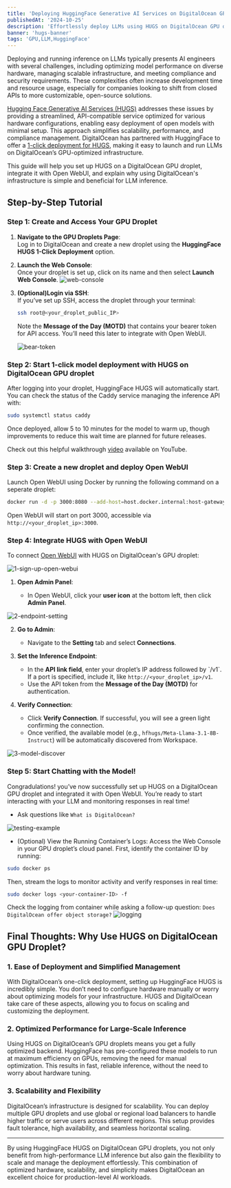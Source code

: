 ```yaml
---
title: 'Deploying HuggingFace Generative AI Services on DigitalOcean GPU Droplet and Integrating with Open WebUI'
publishedAt: '2024-10-25'
description: 'Effortlessly deploy LLMs using HUGS on DigitalOcean GPU droplets without writing a single line of code. With the intuitive OpenWebUI, users can create custom ChatGPT-like services, setting up inference endpoints in just a few clicks. Experience the simplicity of building and customizing AI services, all through a clean, user-friendly interface that connects directly to your LLMs'
banner: 'hugs-banner'
tags: 'GPU,LLM,HuggingFace'
---
```


Deploying and running inference on LLMs typically presents AI engineers with several challenges, including optimizing model performance on diverse hardware, managing scalable infrastructure, and meeting compliance and security requirements. These complexities often increase development time and resource usage, especially for companies looking to shift from closed APIs to more customizable, open-source solutions.

[Hugging Face Generative AI Services (HUGS)](https://huggingface.co/docs/hugs) addresses these issues by providing a streamlined, API-compatible service optimized for various hardware configurations, enabling easy deployment of open models with minimal setup. This approach simplifies scalability, performance, and compliance management. DigitalOcean has partnered with HuggingFace to offer a [1-click deployment for HUGS](https://www.digitalocean.com/blog/one-click-models-on-do-powered-by-huggingface), making it easy to launch and run LLMs on DigitalOcean’s GPU-optimized infrastructure.

This guide will help you set up HUGS on a DigitalOcean GPU droplet, integrate it with Open WebUI, and explain why using DigitalOcean's infrastructure is simple and beneficial for LLM inference.

## Step-by-Step Tutorial

### Step 1: Create and Access Your GPU Droplet

1. **Navigate to the GPU Droplets Page**:  
   Log in to DigitalOcean and create a new droplet using the **HuggingFace HUGS 1-Click Deployment** option.

2. **Launch the Web Console**:  
    Once your droplet is set up, click on its name and then select **Launch Web Console**.
   ![web-console](https://res.cloudinary.com/iambigmomma/image/upload/v1685713949/blog/hugs-gpu-droplet-open-webui/web-console)

3. **(Optional)Login via SSH**:  
    If you’ve set up SSH, access the droplet through your terminal:

   ```bash
   ssh root@<your_droplet_public_IP>
   ```

   Note the **Message of the Day (MOTD)** that contains your bearer token for API access. You’ll need this later to integrate with Open WebUI.

   ![bear-token](https://res.cloudinary.com/iambigmomma/image/upload/v1685713949/blog/hugs-gpu-droplet-open-webui/bear-token)

### Step 2: Start 1-click model deployment with HUGS on DigitalOcean GPU droplet

After logging into your droplet, HuggingFace HUGS will automatically start. You can check the status of the Caddy service managing the inference API with:

```bash
sudo systemctl status caddy
```

Once deployed, allow 5 to 10 minutes for the model to warm up, though improvements to reduce this wait time are planned for future releases.

Check out this helpful walkthrough [video](https://www.youtube.com/watch?v=05t0JjX_plQ) available on YouTube.

### Step 3: Create a new droplet and deploy Open WebUI

Launch Open WebUI using Docker by running the following command on a seperate droplet:

```bash
docker run -d -p 3000:8080 --add-host=host.docker.internal:host-gateway -v open-webui:/app/backend/data --name open-webui --restart always ghcr.io/open-webui/open-webui:main
```

Open WebUI will start on port 3000, accessible via `http://<your_droplet_ip>:3000`.

### Step 4: Integrate HUGS with Open WebUI

To connect [Open WebUI](https://openwebui.com/) with HUGS on DigitalOcean's GPU droplet:

![1-sign-up-open-webui](https://res.cloudinary.com/iambigmomma/image/upload/v1685713949/blog/hugs-gpu-droplet-open-webui/1-sign-up-open-webui)

1. **Open Admin Panel**:

   - In Open WebUI, click your **user icon** at the bottom left, then click **Admin Panel**.

![2-endpoint-setting](https://res.cloudinary.com/iambigmomma/image/upload/v1685713949/blog/hugs-gpu-droplet-open-webui/2-endpoint-setting)

2. **Go to Admin**:

   - Navigate to the **Setting** tab and select **Connections**.

3. **Set the Inference Endpoint**:

   - In the **API link field**, enter your droplet’s IP address followed by \`/v1\`. If a port is specified, include it, like `http://<your_droplet_ip>/v1`.
   - Use the API token from the **Message of the Day (MOTD)** for authentication.

4. **Verify Connection**:
   - Click **Verify Connection**. If successful, you will see a green light confirming the connection.
   - Once verified, the available model (e.g., `hfhugs/Meta-Llama-3.1-8B-Instruct`) will be automatically discovered from Workspace.

![3-model-discover](https://res.cloudinary.com/iambigmomma/image/upload/v1685713949/blog/hugs-gpu-droplet-open-webui/3-model-discover)

### Step 5: Start Chatting with the Model!

Congradulations! you’ve now successfully set up HUGS on a DigitalOcean GPU droplet and integrated it with Open WebUI. You’re ready to start interacting with your LLM and monitoring responses in real time!

- Ask questions like `What is DigitalOcean?`

![testing-example](https://res.cloudinary.com/iambigmomma/image/upload/v1685713949/blog/hugs-gpu-droplet-open-webui/testing-example)

- (Optional) View the Running Container’s Logs:
  Access the Web Console in your GPU droplet’s cloud panel. First, identify the container ID by running:

```bash
sudo docker ps
```

Then, stream the logs to monitor activity and verify responses in real time:

```bash
sudo docker logs <your-container-ID> -f
```

Check the logging from container while asking a follow-up question: `Does DigitalOcean offer object storage?`
![logging](https://res.cloudinary.com/iambigmomma/image/upload/v1685713949/blog/hugs-gpu-droplet-open-webui/logging)

## Final Thoughts: Why Use HUGS on DigitalOcean GPU Droplet?

### 1. **Ease of Deployment and Simplified Management**

With DigitalOcean’s one-click deployment, setting up HuggingFace HUGS is incredibly simple. You don’t need to configure hardware manually or worry about optimizing models for your infrastructure. HUGS and DigitalOcean take care of these aspects, allowing you to focus on scaling and customizing the deployment.

### 2. **Optimized Performance for Large-Scale Inference**

Using HUGS on DigitalOcean’s GPU droplets means you get a fully optimized backend. HuggingFace has pre-configured these models to run at maximum efficiency on GPUs, removing the need for manual optimization. This results in fast, reliable inference, without the need to worry about hardware tuning.

### 3. **Scalability and Flexibility**

DigitalOcean’s infrastructure is designed for scalability. You can deploy multiple GPU droplets and use global or regional load balancers to handle higher traffic or serve users across different regions. This setup provides fault tolerance, high availability, and seamless horizontal scaling.

---

By using HuggingFace HUGS on DigitalOcean GPU droplets, you not only benefit from high-performance LLM inference but also gain the flexibility to scale and manage the deployment effortlessly. This combination of optimized hardware, scalability, and simplicity makes DigitalOcean an excellent choice for production-level AI workloads.
